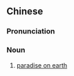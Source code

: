 {{also|人间乐园}}
==Chinese==
{{zh-forms|s=人间乐园|type=22}}

===Pronunciation===
{{zh-pron
|m=rénjiān yuèyuán
|cat=n
}}

===Noun===
{{zh-noun}}

# [[paradise on earth]]